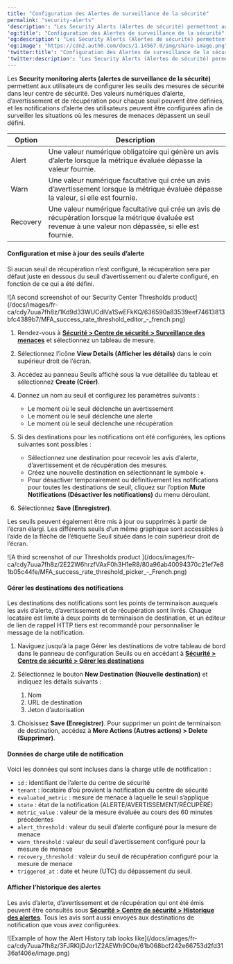 ---
title: "Configuration des Alertes de surveillance de la sécurité"
permalink: "security-alerts"
'description': "Les Security Alerts (Alertes de sécurité) permettent aux utilisateurs de configurer des seuils de mesure de sécurité dans leur Security Center (Centre de sécurité)."
'og:title': "Configuration des Alertes de surveillance de la sécurité"
'og:description': "Les Security Alerts (Alertes de sécurité) permettent aux utilisateurs de configurer des seuils de mesure de sécurité dans leur Security Center (Centre de sécurité)."
'og:image': "https://cdn2.auth0.com/docs/1.14567.0/img/share-image.png"
'twitter:title': "Configuration des Alertes de surveillance de la sécurité"
'twitter:description': "Les Security Alerts (Alertes de sécurité) permettent aux utilisateurs de configurer des seuils de mesure de sécurité dans leur Security Center (Centre de sécurité)."
---

Les **Security monitoring alerts (alertes de surveillance de la sécurité)** permettent aux utilisateurs de configurer les seuils des mesures de sécurité dans leur centre de sécurité. Des valeurs numériques d’alerte, d’avertissement et de récupération pour chaque seuil peuvent être définies, et les notifications d’alerte des utilisateurs peuvent être configurées afin de surveiller les situations où les mesures de menaces dépassent un seuil défini.

<table class="table"><thead>
<tr>
<th>Option</th>
<th>Description</th>
</tr>
</thead>
<tbody>
<tr>
<td>Alert</td>
<td>Une valeur numérique obligatoire qui génère un avis d’alerte lorsque la métrique évaluée dépasse la valeur fournie.</td>
</tr>
<tr>
<td>Warn</td>
<td>Une valeur numérique facultative qui crée un avis d’avertissement lorsque la métrique évaluée dépasse la valeur, si elle est fournie.</td>
</tr>
<tr>
<td>Recovery</td>
<td>Une valeur numérique facultative qui crée un avis de récupération lorsque la métrique évaluée est revenue à une valeur non dépassée, si elle est fournie.</td>
</tr>
</tbody>
</table>

#### Configuration et mise à jour des seuils d’alerte

Si aucun seuil de récupération n’est configuré, la récupération sera par défaut juste en dessous du seuil d’avertissement ou d’alerte configuré, en fonction de ce qui a été défini.

<Frame>![A second screenshot of our Security Center Thresholds product](/docs/images/fr-ca/cdy7uua7fh8z/1Kd9d33WUCdlVa1SwEFkKQ/636590a83539eef74613813bfc4389b7/MFA_success_rate_threshold_editor_-_french.png)</Frame>

1. Rendez-vous à [**Sécurité > Centre de sécurité > Surveillance des menaces**](https://manage.auth0.com/#/security/center/bot-detection) et sélectionnez un tableau de mesure.
2. Sélectionnez l’icône **View Details (Afficher les détails)** dans le coin supérieur droit de l’écran.
3. Accédez au panneau Seuils affiché sous la vue détaillée du tableau et sélectionnez **Create (Créer)**.
4. Donnez un nom au seuil et configurez les paramètres suivants :

   * Le moment où le seuil déclenche un avertissement
   * Le moment où le seuil déclenche une alerte
   * Le moment où le seuil déclenche une récupération
5. Si des destinations pour les notifications ont été configurées, les options suivantes sont possibles :

   * Sélectionnez une destination pour recevoir les avis d’alerte, d’avertissement et de récupération des mesures.
   * Créez une nouvelle destination en sélectionnant le symbole **+**.
   * Pour désactiver temporairement ou définitivement les notifications pour toutes les destinations de seuil, cliquez sur l’option **Mute Notifications (Désactiver les notifications)** du menu déroulant.
6. Sélectionnez **Save (Enregistrer)**.

Les seuils peuvent également être mis à jour ou supprimés à partir de l’écran élargi. Les différents seuils d’un même graphique sont accessibles à l’aide de la flèche de l’étiquette Seuil située dans le coin supérieur droit de l’écran.

<Frame>![A third screenshot of our Thresholds product ](/docs/images/fr-ca/cdy7uua7fh8z/2E22W6hrzfVAxF0h3H1eR8/80a96ab40094370c21ef7e81b05c44fe/MFA_success_rate_threshold_picker_-_French.png)</Frame>

#### Gérer les destinations des notifications

Les destinations des notifications sont les points de terminaison auxquels les avis d’alerte, d’avertissement et de récupération sont livrés. Chaque locataire est limité à deux points de terminaison de destination, et un éditeur de lien de rappel HTTP tiers est recommandé pour personnaliser le message de la notification.

1. Naviguez jusqu’à la page Gérer les destinations de votre tableau de bord dans le panneau de configuration Seuils ou en accédant à [**Sécurité > Centre de sécurité > Gérer les destinations**](https://manage.auth0.com/#/security/center/manage-destinations)
2. Sélectionnez le bouton  **New Destination (Nouvelle destination)** et indiquez les détails suivants :

   1. Nom
   2. URL de destination
   3. Jeton d’autorisation
3. Choisissez **Save (Enregistrer)**. Pour supprimer un point de terminaison de destination, accédez à **More Actions (Autres actions) > Delete (Supprimer)**.

#### Données de charge utile de notification

Voici les données qui sont incluses dans la charge utile de notification :

* `id` : identifiant de l’alerte du centre de sécurité
* `tenant` : locataire d’où provient la notification du centre de sécurité
* `evaluated_metric` : mesure de menace à laquelle le seuil s’applique
* `state` : état de la notification (ALERTE/AVERTISSEMENT/RÉCUPÉRÉ)
* `metric_value` : valeur de la mesure évaluée au cours des 60 minutes précédentes
* `alert_threshold` : valeur du seuil d’alerte configuré pour la mesure de menace
* `warn_threshold` : valeur du seuil d’avertissement configuré pour la mesure de menace
* `recovery_threshold` : valeur du seuil de récupération configuré pour la mesure de menace
* `triggered_at` : date et heure (UTC) du dépassement du seuil.

#### Afficher l’historique des alertes

Les avis d’alerte, d’avertissement et de récupération qui ont été émis peuvent être consultés sous [**Sécurité > Centre de sécurité > Historique des alertes**](https://manage.auth0.com/#/security/center/alert-history). Tous les avis sont aussi envoyés aux destinations de notification que vous avez configurées.

<Frame>![Example of how the Alert History tab looks like](/docs/images/fr-ca/cdy7uua7fh8z/3FJRKIjDJor1Z2AEWh9C0e/61b068bcf242e66753d2fd3136af406e/image.png)</Frame>

